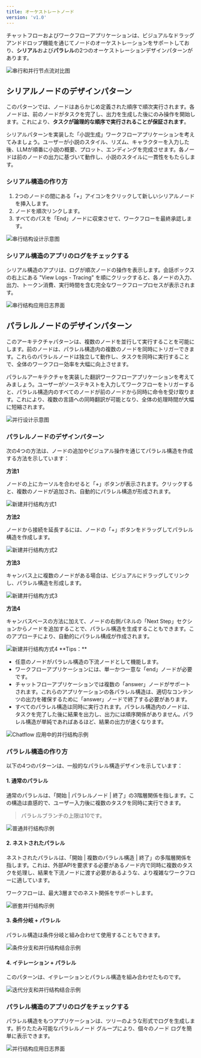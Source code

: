 ```yaml
---
title: オーケストレートノード
version: 'v1.0'
---
```


チャットフローおよびワークフローアプリケーションは、ビジュアルなドラッグアンドドロップ機能を通じてノードのオーケストレーションをサポートしており、**シリアル**および**パラレル**の2つのオーケストレーションデザインパターンがあります。

<Frame caption="上の画像はシリアル構造のノードフロー、下のはパラレル構造のノードフロー">
  <img src="../../../img/orchestrate-node.jpeg" alt="串行和并行节点流对比图" />
</Frame>

## シリアルノードのデザインパターン

このパターンでは、ノードはあらかじめ定義された順序で順次実行されます。各ノードは、前のノードがタスクを完了し、出力を生成した後にのみ操作を開始します。これにより、**タスクが論理的な順序で実行されることが保証されます**。

シリアルパターンを実装した「小説生成」ワークフローアプリケーションを考えてみましょう。ユーザーが小説のスタイル、リズム、キャラクターを入力した後、LLMが順番に小説の概要、プロット、エンディングを完成させます。各ノードは前のノードの出力に基づいて動作し、小説のスタイルに一貫性をもたらします。

### シリアル構造の作り方

1. 2つのノードの間にある「+」アイコンをクリックして新しいシリアルノードを挿入します。
2. ノードを順次リンクします。
3. すべてのパスを「End」ノードに収束させて、ワークフローを最終承認します。

<Frame caption="シリアル構造">
  <img src="../../../img/orchestrate-node-serial-design.png" alt="串行结构设计示意图" />
</Frame>

### シリアル構造のアプリのログをチェックする

シリアル構造のアプリは、ログが順次ノードの操作を表示します。会話ボックスの右上にある "View Logs - Tracing" を順にクリックすると、各ノードの入力、出力、トークン消費、実行時間を含む完全なワークフロープロセスが表示されます。

<Frame caption="シリアル構造のアプリのログ">
  <img src="../../../img/viewing-serial-structure-app-logs.png" alt="串行结构应用日志界面" />
</Frame>

## パラレルノードのデザインパターン

このアーキテクチャパターンは、複数のノードを並行して実行することを可能にします。前のノードは、パラレル構造内の複数のノードを同時にトリガーできます。これらのパラレルノードは独立して動作し、タスクを同時に実行することで、全体のワークフロー効率を大幅に向上させます。

パラレルアーキテクチャを実装した翻訳ワークフローアプリケーションを考えてみましょう。ユーザーがソーステキストを入力してワークフローをトリガーすると、パラレル構造内のすべてのノードが前のノードから同時に命令を受け取ります。これにより、複数の言語への同時翻訳が可能となり、全体の処理時間が大幅に短縮されます。

<Frame caption="パラレルノードのデザイン">
  <img src="../../.gitbook/assets/image (335).png" alt="并行设计示意图" />
</Frame>

### パラレルノードのデザインパターン

次の4つの方法は、ノードの追加やビジュアル操作を通じてパラレル構造を作成する方法を示しています：

**方法1**

ノードの上にカーソルを合わせると「+」ボタンが表示されます。クリックすると、複数のノードが追加され、自動的にパラレル構造が形成されます。

<Frame caption="Type 01">
  <img src="../../../img/orchestrate-node-parallel-design-method-1.png" alt="新建并行结构方式1" />
</Frame>

**方法2**

ノードから接続を延長するには、ノードの「+」ボタンをドラッグしてパラレル構造を作成します。

<Frame caption="Type 02">
  <img src="../../../img/orchestrate-node-parallel-design-method-2.png" alt="新建并行结构方式2" />
</Frame>

**方法3**

キャンバス上に複数のノードがある場合は、ビジュアルにドラッグしてリンクし、パラレル構造を形成します。

<Frame caption="Type 03">
  <img src="../../../img/orchestrate-node-parallel-design-method-3.png" alt="新建并行结构方式3" />
</Frame>

**方法4**

キャンバスベースの方法に加えて、ノードの右側パネルの「Next Step」セクションからノードを追加することで、パラレル構造を生成することもできます。このアプローチにより、自動的にパラレル構成が作成されます。

<Frame caption="Type 04">
  <img src="../../../img/orchestrate-node-parallel-design-method-4.png" alt="新建并行结构方式4" />
</Frame>

<Note>
**Tips：**

* 任意のノードがパラレル構造の下流ノードとして機能します。
* ワークフローアプリケーションには、単一かつ一意な「end」ノードが必要です。
* チャットフローアプリケーションでは複数の「answer」ノードがサポートされます。これらのアプリケーションの各パラレル構造は、適切なコンテンツの出力を確保するために「answer」ノードで終了する必要があります。
* すべてのパラレル構造は同時に実行されます。パラレル構造内のノードは、タスクを完了した後に結果を出力し、出力には順序関係がありません。パラレル構造が単純であればあるほど、結果の出力が速くなります。
</Note>

<Frame caption="チャットフローアプリ中のパラレル構造">
  <img src="../../../img/orchestrate-node-chatflow-multi-answer.png" alt="Chatflow 应用中的并行结构示例" />
</Frame>

### パラレル構造の作り方

以下の4つのパターンは、一般的なパラレル構造デザインを示しています：

#### 1. 通常のパラレル

通常のパラレルは、「開始 | パラレルノード | 終了」の3階層関係を指します。この構造は直感的で、ユーザー入力後に複数のタスクを同時に実行できます。

> パラレルブランチの上限は10です。

<Frame caption="通常のパラレル">
  <img src="../../../img/orchestrate-node-simple-parallel.png" alt="普通并行结构示例" />
</Frame>

#### 2. ネストされたパラレル

ネストされたパラレルは、「開始 | 複数のパラレル構造 | 終了」の多階層関係を指します。これは、外部APIを要求する必要があるノード内で同時に複数のタスクを処理し、結果を下流ノードに渡す必要があるような、より複雑なワークフローに適しています。

ワークフローは、最大3層までのネスト関係をサポートします。

<Frame caption="ネストされたパラレル">
  <img src="../../../img/orchestrate-node-nested-parallel.png" alt="嵌套并行结构示例" />
</Frame>

#### 3. 条件分岐 + パラレル

パラレル構造は条件分岐と組み合わせて使用することもできます。

<Frame caption="条件分岐 + パラレル">
  <img src="../../../img/orchestrate-node-conditional-branch-parallel.png" alt="条件分支和并行结构结合示例" />
</Frame>

#### 4. イテレーション + パラレル

このパターンは、イテレーションとパラレル構造を組み合わせたものです。

<Frame caption="イテレーション + パラレル">
  <img src="../../../img/orchestrate-node-iteration-parallel.png" alt="迭代分支和并行结构结合示例" />
</Frame>

### パラレル構造のアプリのログをチェックする

パラレル構造をもつアプリケーションは、ツリーのような形式でログを生成します。折りたたみ可能なパラレルノード グループにより、個々のノード ログを簡単に表示できます。

<Frame caption="パラレル構造のアプリのログ" width="315">
  <img src="../../../img/orchestrate-node-parallel-logs.png" alt="并行结构应用日志界面" />
</Frame>